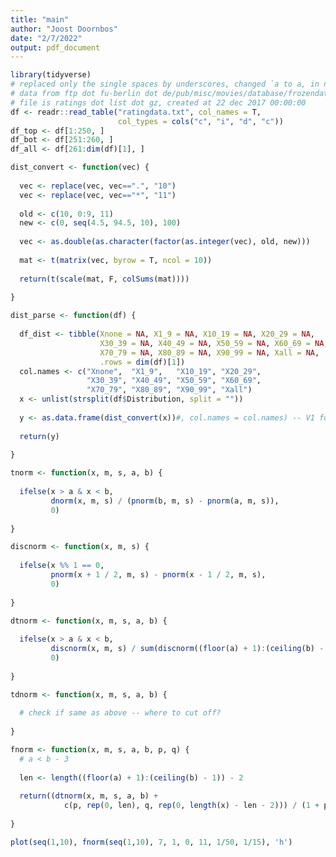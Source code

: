 ```yaml
---
title: "main"
author: "Joost Doornbos"
date: "2/7/2022"
output: pdf_document
---
```



```r
library(tidyverse)
# replaced only the single spaces by underscores, changed `a to a, in notepad++
# data from ftp dot fu-berlin dot de/pub/misc/movies/database/frozendata
# file is ratings dot list dot gz, created at 22 dec 2017 00:00:00
df <- readr::read_table("ratingdata.txt", col_names = T,
                        col_types = cols("c", "i", "d", "c"))
df_top <- df[1:250, ]
df_bot <- df[251:260, ]
df_all <- df[261:dim(df)[1], ]
```


```r
dist_convert <- function(vec) {
  
  vec <- replace(vec, vec==".", "10")
  vec <- replace(vec, vec=="*", "11")
  
  old <- c(10, 0:9, 11)
  new <- c(0, seq(4.5, 94.5, 10), 100)
  
  vec <- as.double(as.character(factor(as.integer(vec), old, new)))
  
  mat <- t(matrix(vec, byrow = T, ncol = 10))
  
  return(t(scale(mat, F, colSums(mat))))
  
}

dist_parse <- function(df) {
  
  df_dist <- tibble(Xnone = NA, X1_9 = NA, X10_19 = NA, X20_29 = NA,
                    X30_39 = NA, X40_49 = NA, X50_59 = NA, X60_69 = NA,
                    X70_79 = NA, X80_89 = NA, X90_99 = NA, Xall = NA,
                    .rows = dim(df)[1])
  col.names <- c("Xnone",  "X1_9",   "X10_19", "X20_29",
                 "X30_39", "X40_49", "X50_59", "X60_69",
                 "X70_79", "X80_89", "X90_99", "Xall")
  x <- unlist(strsplit(df$Distribution, split = ""))
  
  y <- as.data.frame(dist_convert(x))#, col.names = col.names) -- V1 for rating 1 etc
  
  return(y)
  
}
```


```r
tnorm <- function(x, m, s, a, b) {
  
  ifelse(x > a & x < b,
         dnorm(x, m, s) / (pnorm(b, m, s) - pnorm(a, m, s)),
         0)
  
}

discnorm <- function(x, m, s) {
  
  ifelse(x %% 1 == 0,
         pnorm(x + 1 / 2, m, s) - pnorm(x - 1 / 2, m, s),
         0)
  
}

dtnorm <- function(x, m, s, a, b) {
  
  ifelse(x > a & x < b,
         discnorm(x, m, s) / sum(discnorm((floor(a) + 1):(ceiling(b) - 1), m, s)),
         0)
  
}

tdnorm <- function(x, m, s, a, b) {
  
  # check if same as above -- where to cut off?
  
}

fnorm <- function(x, m, s, a, b, p, q) {
  # a < b - 3
  
  len <- length((floor(a) + 1):(ceiling(b) - 1)) - 2
  
  return((dtnorm(x, m, s, a, b) +
            c(p, rep(0, len), q, rep(0, length(x) - len - 2))) / (1 + p + q))
  
}
```


```r
plot(seq(1,10), fnorm(seq(1,10), 7, 1, 0, 11, 1/50, 1/15), 'h')
```


```r

```

